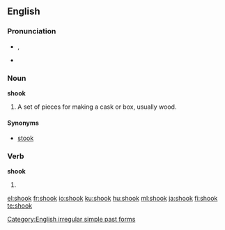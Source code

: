 ==English==

{{rank|loss|spot|wonderful|943|shook|fit|distribute|ordinary}}

===Pronunciation===
* {{IPA|/ʃʊk/}}, {{SAMPA|/SUk/}}
* {{audio|en-us-shook.ogg|Audio (US)}}
*: {{rhymes|ʊk}}

===Noun===
'''shook'''

# A set of pieces for making a cask or box, usually wood.

====Synonyms====
* [[stook]]

===Verb===
'''shook'''

# {{simple past of|[[shake]]}}

[[Category:English irregular simple past forms]]

[[el:shook]]
[[fr:shook]]
[[io:shook]]
[[ku:shook]]
[[hu:shook]]
[[ml:shook]]
[[ja:shook]]
[[fi:shook]]
[[te:shook]]